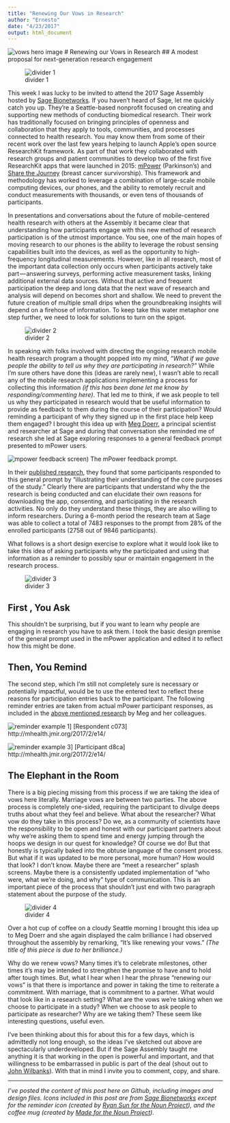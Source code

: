 ```yaml
---
title: "Renewing Our Vows in Research"
author: "Ernesto"
date: "4/23/2017"
output: html_document
---
```


![vows hero image](https://raw.github.com/erramirez/ResearchVows/master/Images/unsplash_vows.jpg)
# Renewing our Vows in Research
## A modest proposal for next-generation research engagement

![divider 1](https://github.com/erramirez/ResearchVows/master/Images/medium_sage_divider1.jpg)

This week I was lucky to be invited to attend the 2017 Sage Assembly hosted by [Sage Bionetworks](http://sagebase.org/). If you haven’t heard of Sage, let me quickly catch you up. They’re a Seattle-based nonprofit focused on creating and supporting new methods of conducting biomedical research. Their work has traditionally focused on bringing principles of openness and collaboration that they apply to tools, communities, and processes connected to health research. You may know them from some of their recent work over the last few years helping to launch Apple’s open source ResearchKit framework. As part of that work they collaborated with research groups and patient communities to develop two of the first five ResearchKit apps that were launched in 2015: [mPower](http://parkinsonmpower.org/) (Parkinson’s) and [Share the Journey](http://sharethejourneyapp.org/) (breast cancer survivorship). This framework and methodology has worked to leverage a combination of large-scale mobile computing devices, our phones, and the ability to remotely recruit and conduct measurements with thousands, or even tens of thousands of participants.

In presentations and conversations about the future of mobile-centered health research with others at the Assembly it became clear that understanding how participants engage with this new method of research participation is of the utmost importance. You see, one of the main hopes of moving research to our phones is the ability to leverage the robust sensing capabilities built into the devices, as well as the opportunity to high-frequency longitudinal measurements. However, like in all research, most of the important data collection only occurs when participants actively take part — answering surveys, performing active measurement tasks, linking additional external data sources. Without that active and frequent participation the deep and long data that the next wave of research and analysis will depend on becomes short and shallow. We need to prevent the future creation of multiple small drips when the groundbreaking insights will depend on a firehose of information. To keep take this water metaphor one step further, we need to look for solutions to turn on the spigot.

![divider 2](https://github.com/erramirez/ResearchVows/master/Images/medium_sage_divider2.jpg)

In speaking with folks involved with directing the ongoing research mobile health research program a thought popped into my mind, *“What if we gave people the ability to tell us why they are participating in research?”* While I’m sure others have done this (ideas are rarely new), I wasn’t able to recall any of the mobile research applications implementing a process for collecting this information _(if this has been done let me know by responding/commenting here)_. That led me to think, if we ask people to tell us why they participated in research would that be useful information to provide as feedback to them during the course of their participation? Would reminding a participant of why they signed up in the first place help keep them engaged? I brought this idea up with [Meg Doerr](https://twitter.com/megdoerr), a principal scientist and researcher at Sage and during that conversation she reminded me of research she led at Sage exploring responses to a general feedback prompt presented to mPower users.

![mpower feedback screen](http://github.com/erramirez/ResearchVows//master/Images/mpower.jpg))
The mPower feedback prompt.

In their [published research](http://mhealth.jmir.org/2017/2/e14/), they found that some participants responded to this general prompt by “illustrating their understanding of the core purposes of the study.” Clearly there are participants that understand why the the research is being conducted and can elucidate their own reasons for downloading the app, consenting, and participating in the research activities. No only do they understand these things, they are also willing to inform researchers. During a 6-month period the research team at Sage was able to collect a total of 7483 responses to the prompt from 28% of the enrolled participants (2758 out of 9846 participants).

What follows is a short design exercise to explore what it would look like to take this idea of asking participants why the participated and using that information as a reminder to possibly spur or maintain engagement in the research process.

![divider 3](https://github.com/erramirez/ResearchVows/master/Images/medium_sage_divider3.jpg)

## First , You Ask
This shouldn’t be surprising, but if you want to learn why people are engaging in research you have to ask them. I took the basic design premise of the general prompt used in the mPower application and edited it to reflect how this might be done.

## Then, You Remind
The second step, which I’m still not completely sure is necessary or potentially impactful, would be to use the entered text to reflect these reasons for participation entries back to the participant. The following reminder entries are taken from actual mPower participant responses, as included in the [above mentioned research](http://mhealth.jmir.org/2017/2/e14/) by Meg and her colleagues.

![reminder example 1](http://github.com/erramirez/ResearchVows//master/Images/mpower_reminderscreen2.jpg)]
[Respondent c073] http://mhealth.jmir.org/2017/2/e14/

![reminder example 3](http://github.com/erramirez/ResearchVows//master/Images/mpower_reminderscreen3.jpg)]
[Participant d8ca] http://mhealth.jmir.org/2017/2/e14/

## The Elephant in the Room
There is a big piecing missing from this process if we are taking the idea of vows here literally. Marriage vows are between two parties. The above process is completely one-sided, requiring the participant to divulge deeps truths about what they feel and believe. What about the researcher? What vow do they take in this process? Do we, as a community of scientists have the responsibility to be open and honest with our participant partners about why we’re asking them to spend time and energy jumping through the hoops we design in our quest for knowledge? Of course we do! But that honestly is typically baked into the obtuse language of the consent process. But what if it was updated to be more personal, more human? How would that look? I don’t know. Maybe there are “meet a researcher” splash screens. Maybe there is a consistently updated implementation of “who were, what we’re doing, and why” type of communication. This is an important piece of the process that shouldn’t just end with two paragraph statement about the purpose of the study.

![divider 4](https://github.com/erramirez/ResearchVows/master/Images/medium_coffee_divider4.jpg)


Over a hot cup of coffee on a cloudy Seattle morning I brought this idea up to Meg Doerr and she again displayed the calm brilliance I had observed throughout the assembly by remarking, “It’s like renewing your vows.” _(The title of this piece is due to her brilliance.)_

Why do we renew vows? Many times it’s to celebrate milestones, other times it’s may be intended to strengthen the promise to have and to hold after tough times. But, what I hear when I hear the phrase “renewing our vows” is that there is importance and power in taking the time to reiterate a commitment. With marriage, that is commitment to a partner. What would that look like in a research setting? What are the vows we’re taking when we choose to participate in a study? When we choose to ask people to participate as researcher? Why are we taking them? These seem like interesting questions, useful even.

I’ve been thinking about this for about this for a few days, which is admittedly not long enough, so the ideas I’ve sketched out above are spectacularly underdeveloped. But if the Sage Assembly taught me anything it is that working in the open is powerful and important, and that willingness to be embarrassed in public is part of the deal (shout out to [John Wilbanks](https://twitter.com/wilbanks)). With that in mind I invite you to comment, copy, and share.

---

_I've posted the content of this post here on Github, including images and design files. Icons included in this post are from [Sage Bionetworks](https://github.com/Sage-Bionetworks/PCC-Toolkit/tree/master/Icons-and-Animations) except for the reminder icon (created by [Ryan Sun for the Noun Project](https://thenounproject.com/search/?q=reminder&i=26413)), and the coffee mug (created by [Made for the Noun Project](https://thenounproject.com/search/?q=coffee&i=940863))._
